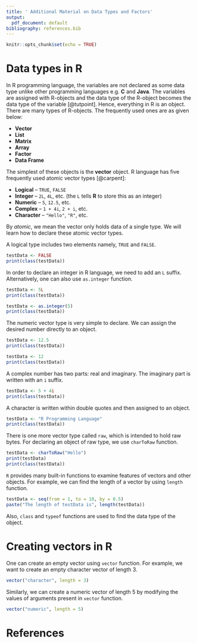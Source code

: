 ```yaml
---
title: ' Additional Material on Data Types and Factors'
output:
  pdf_document: default
bibliography: references.bib
---
```


```r
knitr::opts_chunk$set(echo = TRUE)
```

# Data types in R 
In R programming language, the variables are not declared as some data type unlike other programming languages e.g. **C** and **Java**. The variables are assigned with R-objects and the data type of the R-object becomes the data type of the variable [@tutpoint]. Hence, everything in R is an object. There are many types of R-objects. The frequently used ones are as given below: 

* **Vector**
* **List**
* **Matrix**
* **Array**
* **Factor**
* **Data Frame**

The simplest of these objects is the **vector** object. R language has five frequently used atomic vector types [@carpent]: 

* **Logical** -- `TRUE`, `FALSE`
* **Integer** -- `2L`, `4L`, etc. (the `L` tells **R** to store this as an integer)
* **Numeric** -- `5`, `12.5`, etc.
* **Complex** -- `1 + 4i`, `2 + i`, etc.
* **Character** -- `"Hello"`, `"R"`, etc. 

By *atomic*, we mean the vector only holds data of a single type. We will learn how to declare these atomic vector types. 

A logical type includes two elements namely, `TRUE` and `FALSE`.

```r
testData <- FALSE
print(class(testData))
```

In order to declare an integer in R language, we need to add an `L` suffix. Alternatively, one can also use `as.integer` function. 

```r
testData <- 5L
print(class(testData))
```

```r
testData <- as.integer(5)
print(class(testData))
```

The numeric vector type is very simple to declare. We can assign the desired number directly to an object.

```r
testData <- 12.5
print(class(testData))
```

```r
testData <- 12
print(class(testData))
```

A complex number has two parts: real and imaginary. The imaginary part is written with an `i` suffix. 

```r
testData <- 5 + 4i
print(class(testData))
```

A character is written within double quotes and then assigned to an object. 

```r
testData <- "R Programming Language"
print(class(testData))
```

There is one more vector type called `raw`, which is intended to hold raw bytes. For declaring an object of raw type, we use `charToRaw` function. 

```r
testData <- charToRaw("Hello")
print(testData)
print(class(testData))
```

`R` provides many built-in functions to examine features of vectors and other objects. For example, we can find the length of a vector by using `length` function. 

```r
testData <- seq(from = 1, to = 10, by = 0.5)
paste("The length of testData is", length(testData))
```

Also, `class` and `typeof` functions are used to find the data type of the object. 

# Creating vectors in R 
One can create an empty vector using `vector` function. For example, we want to create an empty character vector of length 3. 

```r
vector("character", length = 3)
```

Similarly, we can create a numeric vector of length 5 by modifying the values of arguments present in `vector` function. 

```r
vector("numeric", length = 5)
```


# References 

